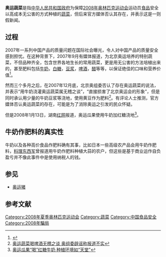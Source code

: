 '''奥运蔬菜'''是指[[中华人民共和国政府|中华人民共和国政府]]为保障[[2008年奥林匹克运动会|2008年奥林匹克运动会]]运动员[[食品|食品]]安全以高成本无公害的方式种植的[[蔬菜|蔬菜]]，但后来官方媒体否认其存在，并表示这是一则假新闻。

==过程==
2007年一系列中国产品的质量问题在国际社会曝光，令人对中国产品的质量安全感到担忧。在这种背景下，2007年9月有媒体报道，为北京奥运培养的特别蔬菜，不但品种齐全，包含世界各地生长的常用蔬菜，更是用无公害的方法培植出来的，甚至肥料包括[[牛奶|牛奶]]，[[白糖|白糖]]，[[豆浆|豆浆]]，[[啤酒|啤酒]]，[[醋|醋]]等等，以保证绝佳的口味和营养价值<ref>{{Cite web |url=http://2008.qq.com/a/20070916/000036.htm |title=揭秘奥运蔬菜 |access-date=2008-01-16 |archive-url=https://web.archive.org/web/20140222223326/http://2008.qq.com/a/20070916/000036.htm |archive-date=2014-02-22 |dead-url=yes }}</ref>。

然而三个多月之后，在2007年12月底，北京奥组委否认了存在奥运蔬菜的说法，并表示“用牛奶浇灌奥运蔬菜属无稽之谈”，“直接损害了北京奥运会的形象”，但是同时承认用少量的牛奶豆浆等浇地，使用黄豆作为肥料<ref>[http://news.xinhuanet.com/sports/2007-12/28/content_7330009.htm 奥运蔬菜喝啤酒无稽之谈 奥组委辟谣称报道不实]</ref>。有评论人士推测，官方媒体否认奥运蔬菜的存在，可能是为了消除奥运之引发的民众怀疑。

但是2008年1月13日，湖南[[红网|红网]]报道，奥运瓜果使用牛奶加红糖浇地<ref>[http://news.rednet.cn/c/2008/01/13/1417957.htm 奥运瓜果“喝”红糖牛奶 种植环境如“天堂”]{{dead link|date=2017年12月 |bot=InternetArchiveBot |fix-attempted=yes }}</ref>。

==牛奶作肥料的真实性==
牛奶以及各种高价食品作肥料确有其事，比如日本一些高级农产品会用牛奶作肥料，[[料理东西军|料理东西军]]曾报道用牛奶作肥料种植大蒜的农户，但这些是基于商业运作自负盈亏并不像此事件中是使用纳税人的钱。

==参见==
*[[奥运猪|奥运猪]]

==参考文献==
<div class="references-small">
<references />
</div>

[[Category:2008年夏季奥林匹克运动会|Category:2008年夏季奥林匹克运动会]]
[[Category:蔬菜|Category:蔬菜]]
[[Category:中国食品安全|Category:中国食品安全]]
[[Category:2008年騙局|Category:2008年騙局]]